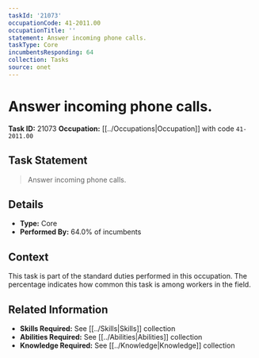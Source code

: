 ```yaml
---
taskId: '21073'
occupationCode: 41-2011.00
occupationTitle: ''
statement: Answer incoming phone calls.
taskType: Core
incumbentsResponding: 64
collection: Tasks
source: onet
---
```

# Answer incoming phone calls.

**Task ID:** 21073
**Occupation:** [[../Occupations|Occupation]] with code `41-2011.00`

## Task Statement

> Answer incoming phone calls.

## Details

- **Type:** Core
- **Performed By:** 64.0% of incumbents

## Context

This task is part of the standard duties performed in this occupation. The percentage indicates how common this task is among workers in the field.

## Related Information

- **Skills Required:** See [[../Skills|Skills]] collection
- **Abilities Required:** See [[../Abilities|Abilities]] collection
- **Knowledge Required:** See [[../Knowledge|Knowledge]] collection
